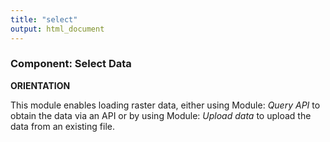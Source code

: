 ```yaml
---
title: "select"
output: html_document
---
```


### **Component: Select Data**

**ORIENTATION**

This module enables loading raster data, either using Module: *Query API* to obtain the data via an API or by using Module: *Upload data* to upload the data from an existing file.

